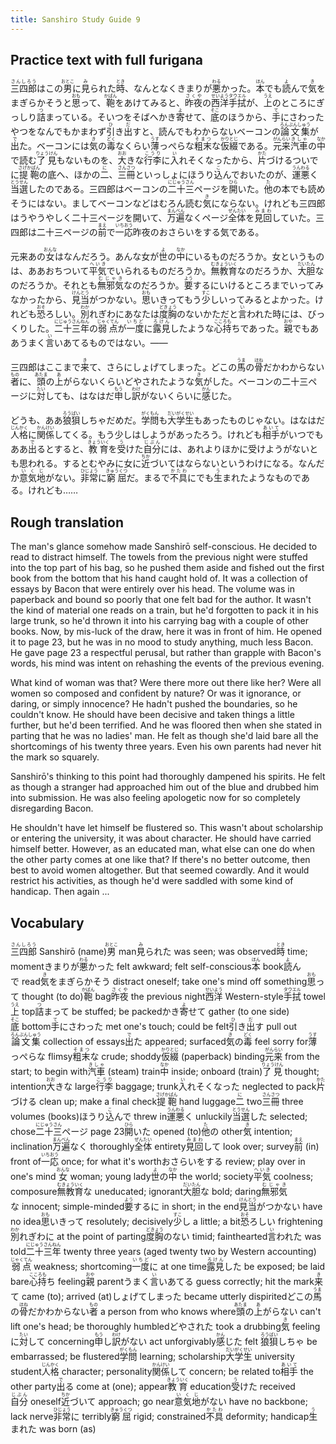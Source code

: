 ```yaml
---
title: Sanshiro Study Guide 9
---
```


## Practice text with full furigana

<p>
<ruby><rb>三四郎</rb><rt>さんしろう</rt></ruby>はこの<ruby><rb>男</rb><rt>おとこ</rt></ruby>に<ruby><rb>見</rb><rt>み</rt></ruby>られた<ruby><rb>時</rb><rt>とき</rt></ruby>、なんとなくきまりが<ruby><rb>悪</rb><rt>わる</rt></ruby>かった。<ruby><rb>本</rb><rt>ほん</rt></ruby>でも<ruby><rb>読</rb><rt>よ</rt></ruby>んで<ruby><rb>気</rb><rt>き</rt></ruby>をまぎらかそうと<ruby><rb>思</rb><rt>おも</rt></ruby>って、<ruby><rb>鞄</rb><rt>かばん</rt></ruby>をあけてみると、<ruby><rb>昨夜</rb><rt>さくや</rt></ruby>の<ruby><rb>西洋</rb><rt>せいよう</rt></ruby><ruby><rb>手拭</rb><rt>タウエル</rt></ruby>が、<ruby><rb>上</rb><rt>うえ</rt></ruby>のところにぎっしり<ruby><rb>詰</rb><rt>つ</rt></ruby>まっている。そいつをそばへかき<ruby><rb>寄</rb><rt>よ</rt></ruby>せて、<ruby><rb>底</rb><rt>そこ</rt></ruby>のほうから、<ruby><rb>手</rb><rt>て</rt></ruby>にさわったやつをなんでもかまわず<ruby><rb>引</rb><rt>ひ</rt></ruby>き<ruby><rb>出</rb><rt>だ</rt></ruby>すと、読んでもわからないベーコンの<ruby><rb>論文集</rb><rt>ろんぶんしゅう</rt></ruby>が<ruby><rb>出</rb><rt>で</rt></ruby>た。ベーコンには<ruby><rb>気</rb><rt>き</rt></ruby>の<ruby><rb>毒</rb><rt>どく</rt></ruby>なくらい<ruby><rb>薄</rb><rt>うす</rt></ruby>っぺらな<ruby><rb>粗末</rb><rt>そまつ</rt></ruby>な<ruby><rb>仮綴</rb><rt>かりとじ</rt></ruby>である。<ruby><rb>元来</rb><rt>がんらい</rt></ruby><ruby><rb>汽車</rb><rt>きしゃ</rt></ruby>の<ruby><rb>中</rb><rt>なか</rt></ruby>で読む<ruby><rb>了見</rb><rt>りょうけん</rt></ruby>もないものを、<ruby><rb>大</rb><rt>おお</rt></ruby>きな<ruby><rb>行李</rb><rt>こうり</rt></ruby>に<ruby><rb>入</rb><rt>い</rt></ruby>れそくなったから、<ruby><rb>片</rb><rt>かた</rt></ruby>づけるついでに<ruby><rb>提鞄</rb><rt>さげかばん</rt></ruby>の底へ、ほかの<ruby><rb>二</rb><rt>に</rt></ruby>、<ruby><rb>三冊</rb><rt>さんさつ</rt></ruby>といっしょにほうり<ruby><rb>込</rb><rt>こ</rt></ruby>んでおいたのが、<ruby><rb>運悪</rb><rt>うんわる</rt></ruby>く<ruby><rb>当選</rb><rt>とうせん</rt></ruby>したのである。三四郎はベーコンの<ruby><rb>二十三</rb><rt>にじゅうさん</rt></ruby>ページを<ruby><rb>開</rb><rt>ひら</rt></ruby>いた。<ruby><rb>他</rb><rt>た</rt></ruby>の本でも読めそうにはない。ましてベーコンなどはむろん読む<ruby><rb>気</rb><rt>き</rt></ruby>にならない。けれども三四郎はうやうやしく二十三ページを開いて、<ruby><rb>万遍</rb><rt>まんべん</rt></ruby>なくページ<ruby><rb>全体</rb><rt>ぜんたい</rt></ruby>を<ruby><rb>見回</rb><rt>みまわ</rt></ruby>していた。三四郎は二十三ページの<ruby><rb>前</rb><rt>まえ</rt></ruby>で<ruby><rb>一応</rb><rt>いちおう</rt></ruby>昨夜のおさらいをする気である。
</p>

<p>
元来あの<ruby><rb>女</rb><rt>おんな</rt></ruby>はなんだろう。あんな女が<ruby><rb>世</rb><rt>よ</rt></ruby>の<ruby><rb>中</rb><rt>なか</rt></ruby>にいるものだろうか。女というものは、ああおちついて<ruby><rb>平気</rb><rt>へいき</rt></ruby>でいられるものだろうか。<ruby><rb>無教育</rb><rt>むきょういく</rt></ruby>なのだろうか、<ruby><rb>大胆</rb><rt>だいたん</rt></ruby>なのだろうか。それとも<ruby><rb>無邪気</rb><rt>むじゃき</rt></ruby>なのだろうか。<ruby><rb>要</rb><rt>よう</rt></ruby>するにいけるところまでいってみなかったから、<ruby><rb>見当</rb><rt>けんとう</rt></ruby>がつかない。<ruby><rb>思</rb><rt>おも</rt></ruby>いきってもう<ruby><rb>少</rb><rt>すこ</rt></ruby>しいってみるとよかった。けれども<ruby><rb>恐</rb><rt>おそ</rt></ruby>ろしい。<ruby><rb>別</rb><rt>わか</rt></ruby>れぎわにあなたは<ruby><rb>度胸</rb><rt>どきょう</rt></ruby>のないかただと<ruby><rb>言</rb><rt>い</rt></ruby>われた時には、びっくりした。<ruby><rb>二十三年</rb><rt>にじゅうさんねん</rt></ruby>の<ruby><rb>弱点</rb><rt>じゃくてん</rt></ruby>が<ruby><rb>一度</rb><rt>いちど</rt></ruby>に<ruby><rb>露見</rb><rt>ろけん</rt></ruby>したような<ruby><rb>心持</rb><rt>こころも</rt></ruby>ちであった。<ruby><rb>親</rb><rt>おや</rt></ruby>でもああうまく<ruby><rb>言</rb><rt>い</rt></ruby>いあてるものではない。――
</p>

<p>
三四郎はここまで<ruby><rb>来</rb><rt>き</rt></ruby>て、さらにしょげてしまった。どこの<ruby><rb>馬</rb><rt>うま</rt></ruby>の<ruby><rb>骨</rb><rt>ほね</rt></ruby>だかわからない<ruby><rb>者</rb><rt>もの</rt></ruby>に、<ruby><rb>頭</rb><rt>あたま</rt></ruby>の<ruby><rb>上</rb><rt>あ</rt></ruby>がらないくらいどやされたような<ruby><rb>気</rb><rt>き</rt></ruby>がした。ベーコンの二十三ページに<ruby><rb>対</rb><rt>たい</rt></ruby>しても、はなはだ<ruby><rb>申</rb><rt>もう</rt></ruby>し<ruby><rb>訳</rb><rt>わけ</rt></ruby>がないくらいに<ruby><rb>感</rb><rt>かん</rt></ruby>じた。
</p>

<p>
どうも、ああ<ruby><rb>狼狽</rb><rt>ろうばい</rt></ruby>しちゃだめだ。<ruby><rb>学問</rb><rt>がくもん</rt></ruby>も<ruby><rb>大学生</rb><rt>だいがくせい</rt></ruby>もあったものじゃない。はなはだ<ruby><rb>人格</rb><rt>じんかく</rt></ruby>に<ruby><rb>関係</rb><rt>かんけい</rt></ruby>してくる。もう少しはしようがあったろう。けれども<ruby><rb>相手</rb><rt>あいて</rt></ruby>がいつでもああ<ruby><rb>出</rb><rt>で</rt></ruby>るとすると、<ruby><rb>教育</rb><rt>きょういく</rt></ruby>を<ruby><rb>受</rb><rt>う</rt></ruby>けた<ruby><rb>自分</rb><rt>じぶん</rt></ruby>には、あれよりほかに受けようがないとも思われる。するとむやみに女に<ruby><rb>近</rb><rt>ちか</rt></ruby>づいてはならないというわけになる。なんだか<ruby><rb>意気地</rb><rt>いくじ</rt></ruby>がない。<ruby><rb>非常</rb><rt>ひじょう</rt></ruby>に<ruby><rb>窮屈</rb><rt>きゅうくつ</rt></ruby>だ。まるで<ruby><rb>不具</rb><rt>かたわ</rt></ruby>にでも<ruby><rb>生</rb><rt>う</rt></ruby>まれたようなものである。けれども……
</p>


## Rough translation

The man's glance somehow made Sanshirō self-conscious. He decided to read to distract himself. The towels from the previous night were stuffed into the top part of his bag, so he pushed them aside and fished out the first book from the bottom that his hand caught hold of. It was a collection of essays by Bacon that were entirely over his head. The volume was in paperback and bound so poorly that one felt bad for the author. It wasn't the kind of material one reads on a train, but he'd forgotten to pack it in his large trunk, so he'd thrown it into his carrying bag with a couple of other books. Now, by mis-luck of the draw, here it was in front of him. He opened it to page 23, but he was in no mood to study anything, much less Bacon. He gave page 23 a respectful perusal, but rather than grapple with Bacon's words, his mind was intent on rehashing the events of the previous evening.

What kind of woman was that? Were there more out there like her? Were all women so composed and confident by nature? Or was it ignorance, or daring, or simply innocence? He hadn't pushed the boundaries, so he couldn't know. He should have been decisive and taken things a little further, but he'd been terrified. And he was floored then when she stated in parting that he was no ladies' man. He felt as though she'd laid bare all the shortcomings of his twenty three years. Even his own parents had never hit the mark so squarely.

Sanshirō's thinking to this point had thoroughly dampened his spirits. He felt as though a stranger had approached him out of the blue and drubbed him into submission. He was also feeling apologetic now for so completely disregarding Bacon.

He shouldn't have let himself be flustered so. This wasn't about scholarship or entering the university, it was about character. He should have carried himself better. However, as an educated man, what else can one do when the other party comes at one like that? If there's no better outcome, then best to avoid women altogether. But that seemed cowardly. And it would restrict his activities, as though he'd were saddled with some kind of handicap. Then again ...    


## Vocabulary

<p>
<span class="vocabstudy"><ruby><rb>三四郎</rb><rt>さんしろう</rt></ruby>&nbsp;Sanshirō (name)</span><span class="vocabstudy"><ruby><rb>男</rb><rt>おとこ</rt></ruby>&nbsp;man</span><span class="vocabstudy"><ruby><rb>見</rb><rt>み</rt></ruby>られた&nbsp;was seen; was observed</span><span class="vocabstudy"><ruby><rb>時</rb><rt>とき</rt></ruby>&nbsp;time; moment</span><span class="vocabstudy">きまりが<ruby><rb>悪</rb><rt>わる</rt></ruby>かった&nbsp;felt awkward; felt self-conscious</span><span class="vocabstudy"><ruby><rb>本</rb><rt>ほん</rt></ruby>&nbsp;book</span><span class="vocabstudy"><ruby><rb>読</rb><rt>よ</rt></ruby>んで&nbsp;read</span><span class="vocabstudy"><ruby><rb>気</rb><rt>き</rt></ruby>をまぎらかそう&nbsp;distract oneself; take one's mind off something</span><span class="vocabstudy"><ruby><rb>思</rb><rt>おも</rt></ruby>って&nbsp;thought (to do)</span><span class="vocabstudy"><ruby><rb>鞄</rb><rt>かばん</rt></ruby>&nbsp;bag</span><span class="vocabstudy"><ruby><rb>昨夜</rb><rt>さくや</rt></ruby>&nbsp;the previous night</span><span class="vocabstudy"><ruby><rb>西洋</rb><rt>せいよう</rt></ruby>&nbsp;Western-style</span><span class="vocabstudy"><ruby><rb>手拭</rb><rt>タウエル</rt></ruby>&nbsp;towel</span><span class="vocabstudy"><ruby><rb>上</rb><rt>うえ</rt></ruby>&nbsp;top</span><span class="vocabstudy"><ruby><rb>詰</rb><rt>つ</rt></ruby>まって&nbsp;be stuffed; be packed</span><span class="vocabstudy">かき<ruby><rb>寄</rb><rt>よ</rt></ruby>せて&nbsp;gather (to one side)</span><span class="vocabstudy"><ruby><rb>底</rb><rt>そこ</rt></ruby>&nbsp;bottom</span><span class="vocabstudy"><ruby><rb>手</rb><rt>て</rt></ruby>にさわった&nbsp;met one's touch; could be felt</span><span class="vocabstudy"><ruby><rb>引</rb><rt>ひ</rt></ruby>き<ruby><rb>出</rb><rt>だ</rt></ruby>す&nbsp;pull out</span><span class="vocabstudy"><ruby><rb>論文集</rb><rt>ろんぶんしゅう</rt></ruby>&nbsp;collection of essays</span><span class="vocabstudy"><ruby><rb>出</rb><rt>で</rt></ruby>た&nbsp;appeared; surfaced</span><span class="vocabstudy"><ruby><rb>気</rb><rt>き</rt></ruby>の<ruby><rb>毒</rb><rt>どく</rt></ruby>&nbsp;feel sorry for</span><span class="vocabstudy"><ruby><rb>薄</rb><rt>うす</rt></ruby>っぺらな&nbsp;flimsy</span><span class="vocabstudy"><ruby><rb>粗末</rb><rt>そまつ</rt></ruby>な&nbsp;crude; shoddy</span><span class="vocabstudy"><ruby><rb>仮綴</rb><rt>かりとじ</rt></ruby>&nbsp;(paperback) binding</span><span class="vocabstudy"><ruby><rb>元来</rb><rt>がんらい</rt></ruby>&nbsp;from the start; to begin with</span><span class="vocabstudy"><ruby><rb>汽車</rb><rt>きしゃ</rt></ruby>&nbsp;(steam) train</span><span class="vocabstudy"><ruby><rb>中</rb><rt>なか</rt></ruby>&nbsp;inside; onboard (train)</span><span class="vocabstudy"><ruby><rb>了見</rb><rt>りょうけん</rt></ruby>&nbsp;thought; intention</span><span class="vocabstudy"><ruby><rb>大</rb><rt>おお</rt></ruby>きな&nbsp;large</span><span class="vocabstudy"><ruby><rb>行李</rb><rt>こうり</rt></ruby>&nbsp;baggage; trunk</span><span class="vocabstudy"><ruby><rb>入</rb><rt>い</rt></ruby>れそくなった&nbsp;neglected to pack</span><span class="vocabstudy"><ruby><rb>片</rb><rt>かた</rt></ruby>づける&nbsp;clean up; make a final check</span><span class="vocabstudy"><ruby><rb>提鞄</rb><rt>さげかばん</rt></ruby>&nbsp;hand luggage</span><span class="vocabstudy"><ruby><rb>二</rb><rt>に</rt></ruby>&nbsp;two</span><span class="vocabstudy"><ruby><rb>三冊</rb><rt>さんさつ</rt></ruby>&nbsp;three volumes (books)</span><span class="vocabstudy">ほうり<ruby><rb>込</rb><rt>こ</rt></ruby>んで&nbsp;threw in</span><span class="vocabstudy"><ruby><rb>運悪</rb><rt>うんわる</rt></ruby>く&nbsp;unluckily</span><span class="vocabstudy"><ruby><rb>当選</rb><rt>とうせん</rt></ruby>した&nbsp;selected; chose</span><span class="vocabstudy"><ruby><rb>二十三</rb><rt>にじゅうさん</rt></ruby>ページ&nbsp;page 23</span><span class="vocabstudy"><ruby><rb>開</rb><rt>ひら</rt></ruby>いた&nbsp;opened (to)</span><span class="vocabstudy"><ruby><rb>他</rb><rt>た</rt></ruby>の&nbsp;other</span><span class="vocabstudy"><ruby><rb>気</rb><rt>き</rt></ruby>&nbsp;intention; inclination</span><span class="vocabstudy"><ruby><rb>万遍</rb><rt>まんべん</rt></ruby>なく&nbsp;thoroughly</span><span class="vocabstudy"><ruby><rb>全体</rb><rt>ぜんたい</rt></ruby>&nbsp;entirety</span><span class="vocabstudy"><ruby><rb>見回</rb><rt>みまわ</rt></ruby>して&nbsp;look over; survey</span><span class="vocabstudy"><ruby><rb>前</rb><rt>まえ</rt></ruby>&nbsp;(in) front of</span><span class="vocabstudy"><ruby><rb>一応</rb><rt>いちおう</rt></ruby>&nbsp;once; for what it's worth</span><span class="vocabstudy">おさらいをする&nbsp;review; play over in one's mind</span>
<span class="vocabstudy"><ruby><rb>女</rb><rt>おんな</rt></ruby>&nbsp;woman; young lady</span><span class="vocabstudy"><ruby><rb>世</rb><rt>よ</rt></ruby>の<ruby><rb>中</rb><rt>なか</rt></ruby>&nbsp;the world; society</span><span class="vocabstudy"><ruby><rb>平気</rb><rt>へいき</rt></ruby>&nbsp;coolness; composure</span><span class="vocabstudy"><ruby><rb>無教育</rb><rt>むきょういく</rt></ruby>な&nbsp;uneducated; ignorant</span><span class="vocabstudy"><ruby><rb>大胆</rb><rt>だいたん</rt></ruby>な&nbsp;bold; daring</span><span class="vocabstudy"><ruby><rb>無邪気</rb><rt>むじゃき</rt></ruby>な&nbsp;innocent; simple-minded</span><span class="vocabstudy"><ruby><rb>要</rb><rt>よう</rt></ruby>するに&nbsp;in short; in the end</span><span class="vocabstudy"><ruby><rb>見当</rb><rt>けんとう</rt></ruby>がつかない&nbsp;have no idea</span><span class="vocabstudy"><ruby><rb>思</rb><rt>おも</rt></ruby>いきって&nbsp;resolutely; decisively</span><span class="vocabstudy"><ruby><rb>少</rb><rt>すこ</rt></ruby>し&nbsp;a little; a bit</span><span class="vocabstudy"><ruby><rb>恐</rb><rt>おそ</rt></ruby>ろしい&nbsp;frightening</span><span class="vocabstudy"><ruby><rb>別</rb><rt>わか</rt></ruby>れぎわに&nbsp;at the point of parting</span><span class="vocabstudy"><ruby><rb>度胸</rb><rt>どきょう</rt></ruby>のない&nbsp;timid; fainthearted</span><span class="vocabstudy"><ruby><rb>言</rb><rt>い</rt></ruby>われた&nbsp;was told</span><span class="vocabstudy"><ruby><rb>二十三年</rb><rt>にじゅうさんねん</rt></ruby>&nbsp;twenty three years (aged twenty two by Western accounting)</span><span class="vocabstudy"><ruby><rb>弱点</rb><rt>じゃくてん</rt></ruby>&nbsp;weakness; shortcoming</span><span class="vocabstudy"><ruby><rb>一度</rb><rt>いちど</rt></ruby>に&nbsp;at one time</span><span class="vocabstudy"><ruby><rb>露見</rb><rt>ろけん</rt></ruby>した&nbsp;be exposed; be laid bare</span><span class="vocabstudy"><ruby><rb>心持</rb><rt>こころも</rt></ruby>ち&nbsp;feeling</span><span class="vocabstudy"><ruby><rb>親</rb><rt>おや</rt></ruby>&nbsp;parent</span><span class="vocabstudy">うまく<ruby><rb>言</rb><rt>い</rt></ruby>いあてる&nbsp;guess correctly; hit the mark</span>
<span class="vocabstudy"><ruby><rb>来</rb><rt>き</rt></ruby>て&nbsp;came (to); arrived (at)</span><span class="vocabstudy">しょげてしまった&nbsp;became utterly dispirited</span><span class="vocabstudy">どこの<ruby><rb>馬</rb><rt>うま</rt></ruby>の<ruby><rb>骨</rb><rt>ほね</rt></ruby>だかわからない<ruby><rb>者</rb><rt>もの</rt></ruby>&nbsp;a person from who knows where</span><span class="vocabstudy"><ruby><rb>頭</rb><rt>あたま</rt></ruby>の<ruby><rb>上</rb><rt>あ</rt></ruby>がらない&nbsp;can't lift one's head; be thoroughly humbled</span><span class="vocabstudy">どやされた&nbsp;took a drubbing</span><span class="vocabstudy"><ruby><rb>気</rb><rt>き</rt></ruby>&nbsp;feeling</span><span class="vocabstudy">に<ruby><rb>対</rb><rt>たい</rt></ruby>して&nbsp;concerning</span><span class="vocabstudy"><ruby><rb>申</rb><rt>もう</rt></ruby>し<ruby><rb>訳</rb><rt>わけ</rt></ruby>がない&nbsp;act unforgivably</span><span class="vocabstudy"><ruby><rb>感</rb><rt>かん</rt></ruby>じた&nbsp;felt</span>
<span class="vocabstudy"><ruby><rb>狼狽</rb><rt>ろうばい</rt></ruby>しちゃ&nbsp;be embarrassed; be flustered</span><span class="vocabstudy"><ruby><rb>学問</rb><rt>がくもん</rt></ruby>&nbsp;learning; scholarship</span><span class="vocabstudy"><ruby><rb>大学生</rb><rt>だいがくせい</rt></ruby>&nbsp;university student</span><span class="vocabstudy"><ruby><rb>人格</rb><rt>じんかく</rt></ruby>&nbsp;character; personality</span><span class="vocabstudy"><ruby><rb>関係</rb><rt>かんけい</rt></ruby>して&nbsp;concern; be related to</span><span class="vocabstudy"><ruby><rb>相手</rb><rt>あいて</rt></ruby>&nbsp;the other party</span><span class="vocabstudy"><ruby><rb>出</rb><rt>で</rt></ruby>る&nbsp;come at (one); appear</span><span class="vocabstudy"><ruby><rb>教育</rb><rt>きょういく</rt></ruby>&nbsp;education</span><span class="vocabstudy"><ruby><rb>受</rb><rt>う</rt></ruby>けた&nbsp;received</span><span class="vocabstudy"><ruby><rb>自分</rb><rt>じぶん</rt></ruby>&nbsp;oneself</span><span class="vocabstudy"><ruby><rb>近</rb><rt>ちか</rt></ruby>づいて&nbsp;approach; go near</span><span class="vocabstudy"><ruby><rb>意気地</rb><rt>いくじ</rt></ruby>がない&nbsp;have no backbone; lack nerve</span><span class="vocabstudy"><ruby><rb>非常</rb><rt>ひじょう</rt></ruby>に&nbsp;terribly</span><span class="vocabstudy"><ruby><rb>窮屈</rb><rt>きゅうくつ</rt></ruby>&nbsp;rigid; constrained</span><span class="vocabstudy"><ruby><rb>不具</rb><rt>かたわ</rt></ruby>&nbsp;deformity; handicap</span><span class="vocabstudy"><ruby><rb>生</rb><rt>う</rt></ruby>まれた&nbsp;was born (as)</span>
</p>

